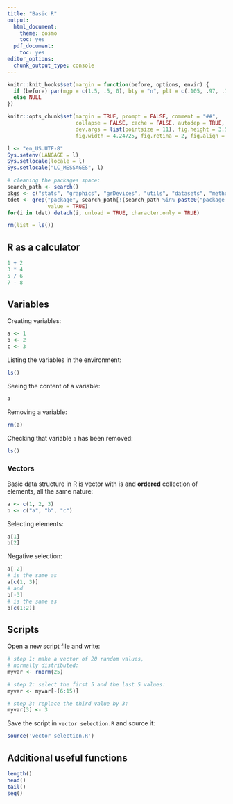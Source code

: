 ```yaml
---
title: "Basic R"
output:
  html_document:
    theme: cosmo
    toc: yes
  pdf_document:
    toc: yes
editor_options: 
  chunk_output_type: console
---
```


<!--
IMAGES:
Insert them with: ![alt text](image.png)
You can also resize them if needed: convert image.png -resize 50% image.png
If you want to center the image, go through HTML code:
<div style="text-align:center"><img src ="image.png"/></div>

REFERENCES:
For references: Put all the bibTeX references in the file "references.bib"
in the current folder and cite the references as @key or [@key] in the text.
Uncomment the bibliography field in the above header and put a "References"
title wherever you want to display the reference list.
-->

```r
knitr::knit_hooks$set(margin = function(before, options, envir) {
  if (before) par(mgp = c(1.5, .5, 0), bty = "n", plt = c(.105, .97, .13, .97))
  else NULL
})

knitr::opts_chunk$set(margin = TRUE, prompt = FALSE, comment = "##",
                      collapse = FALSE, cache = FALSE, autodep = TRUE,
                      dev.args = list(pointsize = 11), fig.height = 3.5,
                      fig.width = 4.24725, fig.retina = 2, fig.align = "center")

l <- "en_US.UTF-8"
Sys.setenv(LANGAGE = l)
Sys.setlocale(locale = l)
Sys.setlocale("LC_MESSAGES", l)

# cleaning the packages space:
search_path <- search()
pkgs <- c("stats", "graphics", "grDevices", "utils", "datasets", "methods", "base")
tdet <- grep("package", search_path[!(search_path %in% paste0("package:", pkgs))],
             value = TRUE)
for(i in tdet) detach(i, unload = TRUE, character.only = TRUE)

rm(list = ls())
```

## R as a calculator

```r
1 + 2
3 * 4
5 / 6
7 - 8
```

## Variables

Creating variables:

```r
a <- 1
b <- 2
c <- 3
```

Listing the variables in the environment:

```r
ls()
```

Seeing the content of a variable:

```r
a
```

Removing a variable:

```r
rm(a)
```

Checking that variable `a` has been removed:

```r
ls()
```

### Vectors

Basic data structure in R is vector with is and **ordered** collection of 
elements, all the same nature:

```r
a <- c(1, 2, 3)
b <- c("a", "b", "c")
```

Selecting elements:
```r
a[1]
b[2]
```

Negative selection:

```r
a[-2]
# is the same as
a[c(1, 3)]
# and
b[-3]
# is the same as
b[c(1:2)]
```

## Scripts

Open a new script file and write:

```r
# step 1: make a vector of 20 random values,
# normally distributed:
myvar <- rnorm(25)

# step 2: select the first 5 and the last 5 values:
myvar <- myvar[-(6:15)]

# step 3: replace the third value by 3:
myvar[3] <- 3
```

Save the script in `vector selection.R` and source it:

```r
source('vector selection.R')
```

## Additional useful functions

```r
length()
head()
tail()
seq()
```

